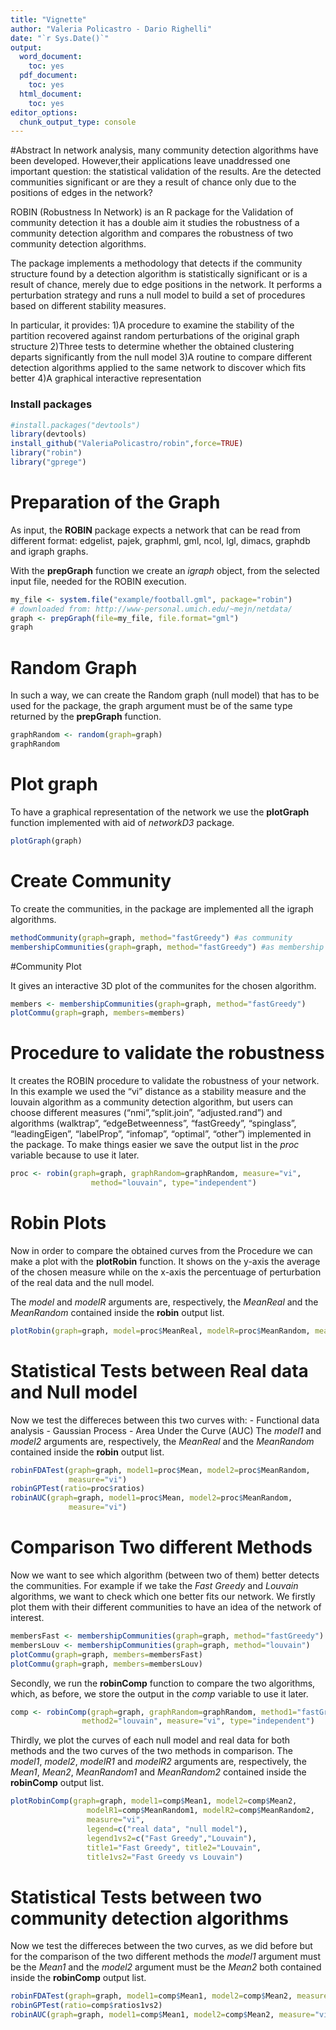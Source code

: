 ```yaml
---
title: "Vignette"
author: "Valeria Policastro - Dario Righelli"
date: "`r Sys.Date()`"
output:
  word_document:
    toc: yes
  pdf_document:
    toc: yes
  html_document:
    toc: yes
editor_options:
  chunk_output_type: console
---
```


#Abstract
In network analysis, many community detection algorithms have been developed. 
However,their applications leave unaddressed one important question: 
the statistical validation of the results. 
Are the detected communities significant or are they a result of chance only 
due to the positions of edges in the network?

ROBIN (Robustness In Network) is an R package for the Validation of community 
detection it has a double aim it studies the robustness of a community 
detection algorithm and compares the robustness of two community detection 
algorithms.

The package implements a methodology that detects if the community structure 
found by a detection algorithm is statistically significant or is a result 
of chance, merely due to edge positions in the network. It performs a 
perturbation strategy and runs a null model to build a set of procedures based 
on different stability measures. 

In particular, it provides:
1)A procedure to examine the stability of the partition recovered against random 
perturbations of the original graph structure
2)Three tests to determine whether the obtained clustering departs significantly 
from the null model
3)A routine to compare different detection algorithms applied to the same 
network to discover which fits better
4)A graphical interactive representation 

### Install packages
```r
#install.packages("devtools")
library(devtools)
install_github("ValeriaPolicastro/robin",force=TRUE)
library("robin")
library("gprege")
```


# Preparation of the Graph 
As input, the **ROBIN** package expects a network that can be read from different 
format: edgelist, pajek, graphml, gml, ncol, lgl, dimacs, graphdb and igraph 
graphs.

With the **prepGraph** function we create an *igraph* object, from the selected 
input file, needed for the ROBIN execution.

```r
my_file <- system.file("example/football.gml", package="robin")
# downloaded from: http://www-personal.umich.edu/~mejn/netdata/
graph <- prepGraph(file=my_file, file.format="gml")
graph
```

# Random Graph 
In such a way, we can create the Random graph (null model) that has to be used 
for the package, the graph argument must be of the same type returned by the 
**prepGraph** function.

```r
graphRandom <- random(graph=graph)
graphRandom
```

# Plot graph
To have a graphical representation of the network we use the **plotGraph** 
function implemented with aid of *networkD3* package.

```r
plotGraph(graph)
```

# Create Community 
To create the communities, in the package are implemented all the igraph 
algorithms.

```r
methodCommunity(graph=graph, method="fastGreedy") #as community 
membershipCommunities(graph=graph, method="fastGreedy") #as membership
```

#Community Plot

It gives an interactive 3D plot of the communites for the chosen algorithm.

```r
members <- membershipCommunities(graph=graph, method="fastGreedy")
plotCommu(graph=graph, members=members)
```

# Procedure to validate the robustness
It creates the ROBIN procedure to validate the robustness of your network.
In this example we used the "vi" distance as a stability measure and the louvain 
algorithm as a community detection algorithm, but users can choose different 
measures ("nmi","split.join", "adjusted.rand") and algorithms (walktrap", 
"edgeBetweenness", "fastGreedy", "spinglass", "leadingEigen", "labelProp", 
"infomap", "optimal", "other") implemented in the package.
To make things easier we save the output list in the *proc* variable because 
to use it later.

```r
proc <- robin(graph=graph, graphRandom=graphRandom, measure="vi", 
                  method="louvain", type="independent")
```

# Robin Plots
Now in order to compare the obtained curves from the Procedure we can make a 
plot with the **plotRobin** function.
It shows on the y-axis the average of the chosen measure while on the x-axis 
the percentuage of perturbation of the real data and the null model.

The *model* and *modelR* arguments are, respectively, the *MeanReal* and the 
*MeanRandom* contained inside the **robin** output list.

```r
plotRobin(graph=graph, model=proc$MeanReal, modelR=proc$MeanRandom, measure="vi")
```

# Statistical Tests between Real data and Null model 
Now we test the differeces between this two curves with:
- Functional data analysis
- Gaussian Process
- Area Under the Curve (AUC)
The *model1* and *model2* arguments are, respectively, the *MeanReal* and the 
*MeanRandom* contained inside the **robin** output list.

```r
robinFDATest(graph=graph, model1=proc$Mean, model2=proc$MeanRandom, 
             measure="vi")
robinGPTest(ratio=proc$ratios)
robinAUC(graph=graph, model1=proc$Mean, model2=proc$MeanRandom, 
             measure="vi")
```

# Comparison Two different Methods
Now we want to see which algorithm (between two of them) better detects the 
communities.
For example if we take the *Fast Greedy* and *Louvain* algorithms, 
we want to check which one better fits our network.
We firstly plot them with their different communities to have an idea of 
the network of interest.

```r
membersFast <- membershipCommunities(graph=graph, method="fastGreedy")
membersLouv <- membershipCommunities(graph=graph, method="louvain")
plotCommu(graph=graph, members=membersFast)
plotCommu(graph=graph, members=membersLouv)
```

Secondly, we run the **robinComp** function to compare the two algorithms, 
which, as before, we store the output in the *comp* variable to use it later.

```r
comp <- robinComp(graph=graph, graphRandom=graphRandom, method1="fastGreedy",
                method2="louvain", measure="vi", type="independent")
```

Thirdly, we plot the curves of each null model and real data for both
methods and the two curves of the two methods in comparison.
The *model1*, *model2*, *modelR1* and *modelR2* arguments are, respectively, 
the *Mean1*, *Mean2*, *MeanRandom1* and *MeanRandom2* contained inside 
the **robinComp** output list.

```r
plotRobinComp(graph=graph, model1=comp$Mean1, model2=comp$Mean2,
                 modelR1=comp$MeanRandom1, modelR2=comp$MeanRandom2,
                 measure="vi",
                 legend=c("real data", "null model"),
                 legend1vs2=c("Fast Greedy","Louvain"),
                 title1="Fast Greedy", title2="Louvain",
                 title1vs2="Fast Greedy vs Louvain")
```

# Statistical Tests between two community detection algorithms
Now we test the differeces between the two curves, as we did before but for the
comparison of the two different methods the *model1* argument must be the 
*Mean1* and the *model2* argument must be the *Mean2* both contained inside 
the **robinComp** output list.

```r
robinFDATest(graph=graph, model1=comp$Mean1, model2=comp$Mean2, measure="vi")
robinGPTest(ratio=comp$ratios1vs2)
robinAUC(graph=graph, model1=comp$Mean1, model2=comp$Mean2, measure="vi")
```

